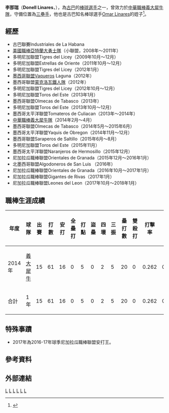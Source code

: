 {{Infobox 中華職棒選手|
name=李那瑞|
image=|
birthdate={{birth_date_and_age|1983|10|28|mf=y}}|
birthplace={{CUB}}[[哈瓦那|哈瓦那]]|
width=300px|
position=三壘手|
team=|
number=|
bats=右|
throws=右|
debutdate=3月22日|
debutyear=2014年|
debutteam=義大犀牛|
statyear=2014年|
stat1label=[[打擊率|打擊率]]|
stat1value=0.262|
stat2label=[[全壘打|全壘打]]|
stat2value=0|
stat3label=[[打點|打點]]|
stat3value=5|
teams=<nowiki></nowiki>
*[[中華職棒|中華職棒]][[義大犀牛隊|義大犀牛隊]]（2014年）
}}

'''李那瑞'''（'''Donell Linares'''，{{Bd|1983年|10月28日}}），為[[古巴|古巴]]的[[棒球|棒球]][[运动员|選手]]之一，曾效力於[[中華職業棒球大聯盟|中華職棒]][[義大犀牛|義大犀牛隊]]，守備位置為[[三壘手|三壘手]]，他也是古巴知名棒球選手[[Omar_Linares|Omar Linares]]的姪子<ref>{{Cite news|url=https://sports.ettoday.net/news/319623|title=中職／犀牛領隊證實　古巴奧運名將李那列斯姪子將加盟|author=|date=|work=|newspaper=ETtoday運動雲|accessdate=2014-01-27|language=zh-TW|archive-date=2018-08-17|archive-url=https://web.archive.org/web/20180817060129/https://sports.ettoday.net/news/319623|dead-url=no}}</ref>。

==經歷==
* 古巴聯賽Industriales de La Habana
* [[美國職業棒球大聯盟|美國職棒]][[亞特蘭大勇士|亞特蘭大勇士隊]]（小聯盟，2008年～2011年）
* 多明尼加聯盟Tigres del Licey（2009年10月～12月）
* 多明尼加聯盟Estrellas de Oriente（2011年10月～12月）
* 多明尼加聯盟Tigres del Licey（2012年1月）
* [[墨西哥聯盟|墨西哥聯盟]]Vaqueros Laguna（2012年）
* 墨西哥聯盟[[蒙克洛瓦鐵人|蒙克洛瓦鐵人隊]]（2012年）
* 多明尼加聯盟Tigres del Licey（2012年10月～12月）
* 多明尼加聯盟Toros del Este（2013年1月）
* 墨西哥聯盟Olmecas de Tabasco（2013年）
* 多明尼加聯盟Toros del Este（2013年10月～12月）
* 墨西哥太平洋聯盟Tomateros de Culiacan（2013年～2014年）
* [[中華職業棒球大聯盟|中華職棒]][[義大犀牛|義大犀牛隊]]（2014年2月～4月）
* 墨西哥聯盟Olmecas de Tabasco（2014年5月～2015年6月）
* 墨西哥太平洋聯盟Yaquis de Obregon（2014年11月～12月）
* 墨西哥聯盟Saraperos de Saltillo（2015年6月～8月）
* 多明尼加聯盟Toros del Este（2015年11月）
* 墨西哥太平洋聯盟Naranjeros de Hermosillo（2015年12月）
* 尼加拉瓜職棒聯盟Orientales de Granada（2015年12月～2016年1月）
* 北墨西哥聯盟Algodoneros de San Luis （2016年）
* 尼加拉瓜職棒聯盟Orientales de Granada（2016年10月～2017年1月）
* 尼加拉瓜職棒聯盟Gigantes de Rivas（2017年1月）
* 尼加拉瓜職棒聯盟Leones del Leon（2017年10月～2018年1月）

==職棒生涯成績==
{|Border=1 WIDTH=800PX
|- align=center
!年度!!球隊!!出賽!!打數!!安打!!全壘打!!打點!!盜壘!!四壞!!三振!!壘打數!!雙殺打!!打擊率!!上壘率!!長打率
|- align=center
|2014年||[[義大犀牛|義大犀牛]]||15||61||16||0||5||0||2||5||20||0||0.262||0.292||0.328
|- align="middle" style="background:#A000B0;color:#FFFFFF"
!合計||1年||15||61||16||0||5||0||2||5||20||0||0.262||0.292||0.328
|}

==特殊事蹟==
* 2017年為2016-17年球季尼加拉瓜職棒聯盟安打王。

==參考資料==
<references />

==外部連結==
{{台灣棒球維基館}}
{{中華職棒球員資料|name=李那瑞|id=B0I1}}

[[Category:1983年出生|L]]
[[Category:在世人物|L]]
[[Category:古巴棒球選手|L]]
[[Category:義大犀牛隊球員|L]]
[[Category:中華職棒外籍球員|L]]
[[Category:在台灣的古巴人|L]]